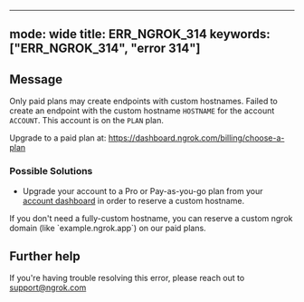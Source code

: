 
---
mode: wide
title: ERR_NGROK_314
keywords: ["ERR_NGROK_314", "error 314"]
---

## Message
Only paid plans may create endpoints with custom hostnames.
Failed to create an endpoint with the custom hostname `HOSTNAME` for the account `ACCOUNT`.
This account is on the `PLAN` plan.

Upgrade to a paid plan at: https://dashboard.ngrok.com/billing/choose-a-plan



### Possible Solutions

- Upgrade your account to a Pro or Pay-as-you-go plan from your [account dashboard](https://dashboard.ngrok.com/billing/plan) in order to reserve a custom hostname.

<Tip>
If you don't need a fully-custom hostname, you can reserve a custom ngrok domain (like `example.ngrok.app`) on our paid plans.
</Tip>


## Further help
If you're having trouble resolving this error, please reach out to [support@ngrok.com](mailto:support@ngrok.com?subject=Help%20with%20ERR_NGROK_314)

